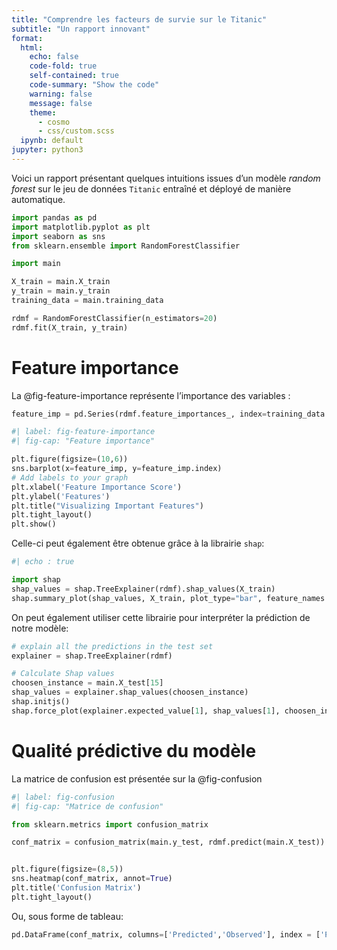 ```yaml
---
title: "Comprendre les facteurs de survie sur le Titanic"
subtitle: "Un rapport innovant"
format:
  html:
    echo: false
    code-fold: true
    self-contained: true
    code-summary: "Show the code"
    warning: false
    message: false
    theme:
      - cosmo
      - css/custom.scss
  ipynb: default
jupyter: python3
---
```


Voici un rapport présentant quelques intuitions issues d'un modèle 
_random forest_ sur le jeu de données `Titanic` entraîné et 
déployé de manière automatique. 

```python

import pandas as pd
import matplotlib.pyplot as plt
import seaborn as sns
from sklearn.ensemble import RandomForestClassifier

import main

X_train = main.X_train
y_train = main.y_train
training_data = main.training_data

rdmf = RandomForestClassifier(n_estimators=20)
rdmf.fit(X_train, y_train)
```

# Feature importance

La @fig-feature-importance représente l'importance des variables :

```python
feature_imp = pd.Series(rdmf.feature_importances_, index=training_data.iloc[:,1:].columns).sort_values(ascending=False)
```

```python
#| label: fig-feature-importance
#| fig-cap: "Feature importance"

plt.figure(figsize=(10,6))
sns.barplot(x=feature_imp, y=feature_imp.index)
# Add labels to your graph
plt.xlabel('Feature Importance Score')
plt.ylabel('Features')
plt.title("Visualizing Important Features")
plt.tight_layout()
plt.show()
```

Celle-ci peut également être obtenue grâce à la librairie
`shap`:

```python
#| echo : true

import shap
shap_values = shap.TreeExplainer(rdmf).shap_values(X_train)
shap.summary_plot(shap_values, X_train, plot_type="bar", feature_names = training_data.iloc[:,1:].columns)
```

On peut également utiliser cette librairie pour
interpréter la prédiction de notre modèle:

```python
# explain all the predictions in the test set
explainer = shap.TreeExplainer(rdmf)

# Calculate Shap values
choosen_instance = main.X_test[15]
shap_values = explainer.shap_values(choosen_instance)
shap.initjs()
shap.force_plot(explainer.expected_value[1], shap_values[1], choosen_instance, feature_names = training_data.iloc[:,1:].columns)
```

# Qualité prédictive du modèle

La matrice de confusion est présentée sur la
@fig-confusion

```python
#| label: fig-confusion
#| fig-cap: "Matrice de confusion"

from sklearn.metrics import confusion_matrix

conf_matrix = confusion_matrix(main.y_test, rdmf.predict(main.X_test))


plt.figure(figsize=(8,5))
sns.heatmap(conf_matrix, annot=True)
plt.title('Confusion Matrix')
plt.tight_layout()
```

Ou, sous forme de tableau:

```python
pd.DataFrame(conf_matrix, columns=['Predicted','Observed'], index = ['Predicted','Observed']).to_html()
```